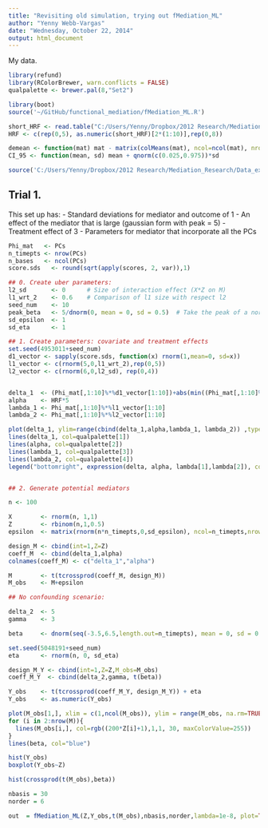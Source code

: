 ```yaml
---
title: "Revisiting old simulation, trying out fMediation_ML"
author: "Yenny Webb-Vargas"
date: "Wednesday, October 22, 2014"
output: html_document
---
```


My data.

```r
library(refund)
library(RColorBrewer, warn.conflicts = FALSE)
qualpalette <- brewer.pal(8,"Set2")

library(boot)
source('~/GitHub/functional_mediation/fMediation_ML.R')
```

```r
short_HRF <- read.table("C:/Users/Yenny/Dropbox/2012 Research/Mediation_Research/Data_experiment/YennyHRF")
HRF <- c(rep(0,5), as.numeric(short_HRF)[2*(1:10)],rep(0,8))
```

```r
demean <- function(mat) mat - matrix(colMeans(mat), ncol=ncol(mat), nrow=nrow(mat), byrow=TRUE)
CI_95 <- function(mean, sd) mean + qnorm(c(0.025,0.975))*sd
```

```r
source('C:/Users/Yenny/Dropbox/2012 Research/Mediation_Research/Data_experiment/20130805_simulation_fRPM/20130805_simulation_fRPM_Only_PCs.R')
```


Trial 1. 
----------------------
  This set up has:
  - Standard deviations for mediator and outcome of 1
- An effect of the mediator that is large (gaussian form with peak = 5)
- Treatment effect of 3
- Parameters for mediator that incorporate all the PCs


```r
Phi_mat   <- PCs
n_timepts <- nrow(PCs)
n_bases   <- ncol(PCs)
score.sds   <- round(sqrt(apply(scores, 2, var)),1)

## 0. Create uber parameters: 
l2_sd       <- 0      # Size of interaction effect (X*Z on M)
l1_wrt_2    <- 0.6    # Comparison of l1 size with respect l2
seed_num    <- 10
peak_beta   <- 5/dnorm(0, mean = 0, sd = 0.5)  # Take the peak of a normal at z=0, scale to have an effect of 5
sd_epsilon  <- 1
sd_eta      <- 1

## 1. Create parameters: covariate and treatment effects
set.seed(4953011+seed_num)
d1_vector <- sapply(score.sds, function(x) rnorm(1,mean=0, sd=x))
l1_vector <- c(rnorm(5,0,l1_wrt_2),rep(0,5))
l2_vector <- c(rnorm(6,0,l2_sd), rep(0,4))


delta_1  <- (Phi_mat[,1:10]%*%d1_vector[1:10])+abs(min((Phi_mat[,1:10]%*%d1_vector[1:10])))
alpha    <- HRF*5
lambda_1 <- Phi_mat[,1:10]%*%l1_vector[1:10]
lambda_2 <- Phi_mat[,1:10]%*%l2_vector[1:10]

plot(delta_1, ylim=range(cbind(delta_1,alpha,lambda_1, lambda_2)) ,type="n")
lines(delta_1, col=qualpalette[1])
lines(alpha, col=qualpalette[2])
lines(lambda_1, col=qualpalette[3])
lines(lambda_2, col=qualpalette[4])
legend("bottomright", expression(delta, alpha, lambda[1],lambda[2]), col=qualpalette[1:4], lty=1, cex=1.5)


## 2. Generate potential mediators

n <- 100

X        <- rnorm(n, 1,1)
Z        <- rbinom(n,1,0.5)
epsilon  <- matrix(rnorm(n*n_timepts,0,sd_epsilon), ncol=n_timepts,nrow=(n))

design_M <- cbind(int=1,Z=Z)
coeff_M  <- cbind(delta_1,alpha)
colnames(coeff_M) <- c("delta_1","alpha")

M        <- t(tcrossprod(coeff_M, design_M))
M_obs    <- M+epsilon

## No confounding scenario:

delta_2  <- 5
gamma    <- 3

beta     <- dnorm(seq(-3.5,6.5,length.out=n_timepts), mean = 0, sd = 0.5)*peak_beta

set.seed(5048191+seed_num)
eta      <- rnorm(n, 0, sd_eta) 

design_M_Y <- cbind(int=1,Z=Z,M_obs=M_obs)
coeff_M_Y  <- cbind(delta_2,gamma, t(beta))

Y_obs    <- t(tcrossprod(coeff_M_Y, design_M_Y)) + eta
Y_obs    <- as.numeric(Y_obs)

plot(M_obs[1,], xlim = c(1,ncol(M_obs)), ylim = range(M_obs, na.rm=TRUE), main = "Mediator Functions \n with Errors", ylab = "Intensity", col = rgb((200*Z[1]+1),1,1, 30, maxColorValue = 255), type = "l")
for (i in 2:nrow(M)){ 
  lines(M_obs[i,], col=rgb((200*Z[i]+1),1,1, 30, maxColorValue=255))
}
lines(beta, col="blue")

hist(Y_obs)
boxplot(Y_obs~Z)

hist(crossprod(t(M_obs),beta))
```

```r
nbasis = 30
norder = 6

out  = fMediation_ML(Z,Y_obs,t(M_obs),nbasis,norder,lambda=1e-8, plot=TRUE)
```

